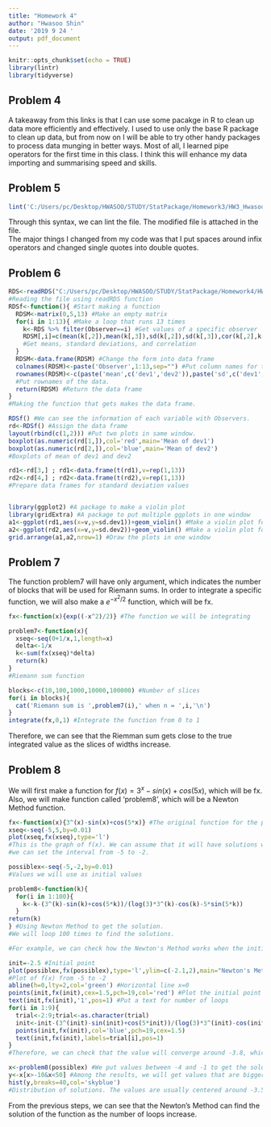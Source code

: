 ---
title: "Homework 4"
author: "Hwasoo Shin"
date: '2019 9 24 '
output: pdf_document
---

```{r setup, include=FALSE}
knitr::opts_chunk$set(echo = TRUE)
library(lintr)
library(tidyverse)
```

## Problem 4

A takeaway from this links is that I can use some pacakge in R to clean up data more efficiently and effectively. I used to use only the base R package to clean up data, but from now on I will be able to try other handy packages to process data munging in better ways. Most of all, I learned pipe operators for the first time in this class. I think this will enhance my data importing and summarising speed and skills.

## Problem 5

```{r, eval=FALSE}
lint('C:/Users/pc/Desktop/HWASOO/STUDY/StatPackage/Homework3/HW3_Hwasoo_Shin(2).Rmd')
```

Through this syntax, we can lint the file. The modified file is attached in the file.\
The major things I changed from my code was that I put spaces around infix operators and changed single quotes into double quotes.

## Problem 6

```{r}
RDS<-readRDS("C:/Users/pc/Desktop/HWASOO/STUDY/StatPackage/Homework4/HW4_data.rds")
#Reading the file using readRDS function
RDSf<-function(){ #Start making a function
  RDSM<-matrix(0,5,13) #Make an empty matrix
  for(i in 1:13){ #Make a loop that runs 13 times
    k<-RDS %>% filter(Observer==i) #Get values of a specific observer
    RDSM[,i]=c(mean(k[,2]),mean(k[,3]),sd(k[,2]),sd(k[,3]),cor(k[,2],k[,3]))
    #Get means, standard deviations, and correlation
  }
  RDSM<-data.frame(RDSM) #Change the form into data frame
  colnames(RDSM)<-paste('Observer',1:13,sep="") #Put column names for the data. It will be observers
  rownames(RDSM)<-c(paste('mean',c('dev1','dev2')),paste('sd',c('dev1','dev2')),'cor')
  #Put rownames of the data.
  return(RDSM) #Return the data frame
}
#Making the function that gets makes the data frame. 

RDSf() #We can see the information of each variable with Observers.
rd<-RDSf() #Assign the data frame
layout(rbind(c(1,2))) #Put two plots in same window.
boxplot(as.numeric(rd[1,]),col='red',main='Mean of dev1')
boxplot(as.numeric(rd[2,]),col='blue',main='Mean of dev2')
#Boxplots of mean of dev1 and dev2

rd1<-rd[3,] ; rd1<-data.frame(t(rd1),v=rep(1,13))
rd2<-rd[4,] ; rd2<-data.frame(t(rd2),v=rep(1,13))
#Prepare data frames for standard deviation values


library(ggplot2) #A package to make a violin plot
library(gridExtra) #A package to put multiple ggplots in one window
a1<-ggplot(rd1,aes(x=v,y=sd.dev1))+geom_violin() #Make a violin plot for sd(dev1)
a2<-ggplot(rd2,aes(x=v,y=sd.dev2))+geom_violin() #Make a violin plot for sd(dev2)
grid.arrange(a1,a2,nrow=1) #Draw the plots in one window
```

## Problem 7

The function problem7 will have only argument, which indicates the number of blocks that will be used for Riemann sums. In order to integrate a specific function, we will also make a $e^{-x^{2}/2}$ function, which will be fx.

```{r}
fx<-function(x){exp((-x^2)/2)} #The function we will be integrating

problem7<-function(x){ 
  xseq<-seq(0+1/x,1,length=x)
  delta<-1/x
  k<-sum(fx(xseq)*delta)
  return(k)
}
#Riemann sum function

blocks<-c(10,100,1000,10000,100000) #Number of slices
for(i in blocks){
  cat('Riemann sum is ',problem7(i),' when n = ',i,'\n') 
}
integrate(fx,0,1) #Integrate the function from 0 to 1
```
Therefore, we can see that the Riemman sum gets close to the true integrated value as the slices of widths increase.

## Problem 8

We will first make a function for $f(x)=3^{x}-sin(x)+cos(5x)$, which will be fx. Also, we will make function called 'problem8', which will be a Newton Method function. 

```{r}
fx<-function(x){3^(x)-sin(x)+cos(5*x)} #The original function for the problem
xseq<-seq(-5,5,by=0.01)
plot(xseq,fx(xseq),type='l')
#This is the graph of f(x). We can assume that it will have solutions when x<0. Therefore,
#we can set the interval from -5 to -2.

possiblex<-seq(-5,-2,by=0.01)
#Values we will use as initial values

problem8<-function(k){
  for(i in 1:100){
    k<-k-(3^(k)-sin(k)+cos(5*k))/(log(3)*3^(k)-cos(k)-5*sin(5*k))
  }
return(k)
} #Using Newton Method to get the solution. 
#We will loop 100 times to find the solutions.

#For example, we can check how the Newton's Method works when the initial value is -2.5.

init=-2.5 #Initial point
plot(possiblex,fx(possiblex),type='l',ylim=c(-2.1,2),main="Newton's Method starting from -2.5") 
#Plot of f(x) from -5 to -2
abline(h=0,lty=2,col='green') #Horizontal line x=0
points(init,fx(init),cex=1.5,pch=19,col='red') #Plot the initial point
text(init,fx(init),'1',pos=1) #Put a text for number of loops
for(i in 1:9){
  trial<-2:9;trial<-as.character(trial)
  init<-init-(3^(init)-sin(init)+cos(5*init))/(log(3)*3^(init)-cos(init)-5*sin(5*init))
  points(init,fx(init),col='blue',pch=19,cex=1.5)
  text(init,fx(init),labels=trial[i],pos=1)
}
#Therefore, we can check that the value will converge around -3.8, which is the root of this function.

x<-problem8(possiblex) #We put values between -4 and -1 to get the solution
y<-x[x>-10&x<50] #Among the results, we will get values that are bigger than -10
hist(y,breaks=40,col='skyblue') 
#Distribution of solutions. The values are usually centered around -3.5.
```
From the previous steps, we can see that the Newton's Method can find the solution of the function as the number of loops increase.
